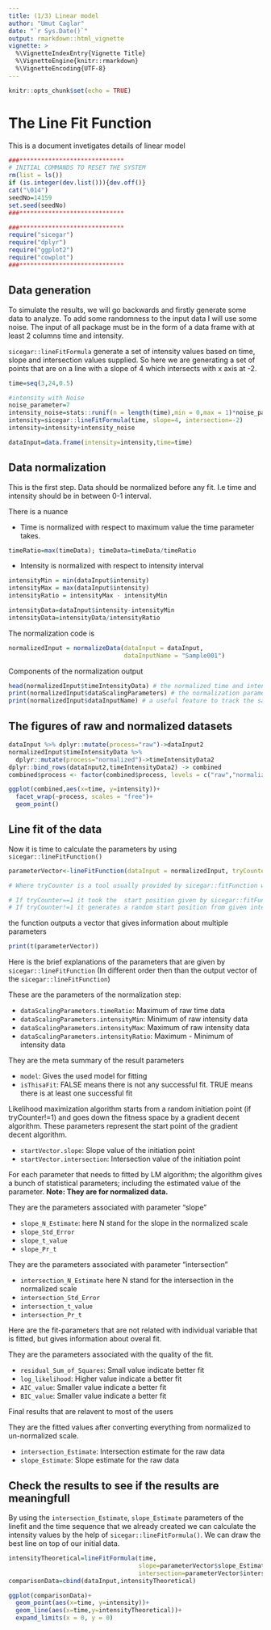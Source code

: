```yaml
---
title: (1/3) Linear model
author: "Umut Caglar"
date: "`r Sys.Date()`"
output: rmarkdown::html_vignette
vignette: >
  %\VignetteIndexEntry{Vignette Title}
  %\VignetteEngine{knitr::rmarkdown}
  %\VignetteEncoding{UTF-8}
---
```

  
```r
knitr::opts_chunk$set(echo = TRUE)
```

# The Line Fit Function
This is a document invetigates details of linear model 


```r

###*****************************
# INITIAL COMMANDS TO RESET THE SYSTEM
rm(list = ls())
if (is.integer(dev.list())){dev.off()}
cat("\014")
seedNo=14159
set.seed(seedNo)
###*****************************

###*****************************
require("sicegar")
require("dplyr")
require("ggplot2")
require("cowplot")
###*****************************
```

## Data generation
To simulate the results, we will go backwards and firstly generate some data to analyze. To add some randomness to the input data I will use some noise. The input of all package must be in the form of a data frame with at least 2 columns time and intensity. 

`sicegar::lineFitFormula` generate a set of intensity values based on time, slope and intersection values supplied. So here we are generating a set of points that are on a line with a slope of 4 which intersects with x axis at -2.

```r
time=seq(3,24,0.5)

#intensity with Noise
noise_parameter=7
intensity_noise=stats::runif(n = length(time),min = 0,max = 1)*noise_parameter
intensity=sicegar::lineFitFormula(time, slope=4, intersection=-2)
intensity=intensity+intensity_noise

dataInput=data.frame(intensity=intensity,time=time)
```

## Data normalization 

This is the first step. Data should be normalized before any fit. I.e time and intensity should be in between 0-1 interval. 

There is a nuance 

*  Time is normalized with respect to maximum value the time parameter takes.
```r
timeRatio=max(timeData); timeData=timeData/timeRatio
```

*  Intensity is normalized with respect to intensity interval
```r
intensityMin = min(dataInput$intensity)
intensityMax = max(dataInput$intensity)
intensityRatio = intensityMax - intensityMin

intensityData=dataInput$intensity-intensityMin
intensityData=intensityData/intensityRatio
```

The normalization code is 

```r
normalizedInput = normalizeData(dataInput = dataInput, 
                                dataInputName = "Sample001")
```


Components of the normalization output

```r
head(normalizedInput$timeIntensityData) # the normalized time and intensity data
print(normalizedInput$dataScalingParameters) # the normalization parameters that is needed to go back to original scale
print(normalizedInput$dataInputName) # a useful feature to track the sample in all the process
```


## The figures of raw and normalized datasets

```r
dataInput %>% dplyr::mutate(process="raw")->dataInput2
normalizedInput$timeIntensityData %>%
  dplyr::mutate(process="normalized")->timeIntensityData2
dplyr::bind_rows(dataInput2,timeIntensityData2) -> combined
combined$process <- factor(combined$process, levels = c("raw","normalized"))

ggplot(combined,aes(x=time, y=intensity))+
  facet_wrap(~process, scales = "free")+
  geom_point()
```

## Line fit of the data

Now it is time to calculate the parameters by using `sicegar::lineFitFunction()`

```r
parameterVector<-lineFitFunction(dataInput = normalizedInput, tryCounter = 2)

# Where tryCounter is a tool usually provided by sicegar::fitFunction when the sicegar::lineFitFunction is called from sicegar::fitFunction. 

# If tryCounter==1 it took the  start position given by sicegar::fitFunction
# If tryCounter!=1 it generates a random start position from given interval
```

the function outputs a vector that gives information about multiple parameters

```r
print(t(parameterVector))
```

Here is the brief explanations of the parameters that are given by `sicegar::lineFitFunction` (In different order then than the output vector of the `sicegar::lineFitFunction`)

These are the parameters of the normalization step:

* `dataScalingParameters.timeRatio`: Maximum of raw time data       
* `dataScalingParameters.intensityMin`: Minimum of raw intensity data
* `dataScalingParameters.intensityMax`: Maximum of raw intensity data
* `dataScalingParameters.intensityRatio`: Maximum - Minimum of intensity data

They are the meta summary of the result parameters

* `model`: Gives the used model for fitting
* `isThisaFit`: FALSE means there is not any successful fit. TRUE means there is at least one successful fit 

Likelihood maximization algorithm starts from a random initiation point (if tryCounter!=1) and goes down the fitness space by a gradient decent algorithm. These parameters represent the start point of the gradient decent algorithm.

* `startVector.slope`: Slope value of the initiation point
* `startVector.intersection`: Intersection value of the initiation point

For each parameter that needs to fitted by LM algorithm; the algorithm gives a bunch of statistical parameters; including the estimated value of the parameter. __Note: They are for normalized data.__


They are the parameters associated with parameter "slope"

* `slope_N_Estimate`: here N stand for the slope in the normalized scale
* `slope_Std_Error`
* `slope_t_value`    
* `slope_Pr_t`

They are the parameters associated with parameter "intersection"

* `intersection_N_Estimate`  here N stand for the intersection in the normalized scale
* `intersection_Std_Error`  
* `intersection_t_value`  
* `intersection_Pr_t` 


Here are the fit-parameters that are not related with individual variable that is fitted, but gives information about overal fit.

They are the parameters associated with the quality of the fit. 

* `residual_Sum_of_Squares`: Small value indicate better fit
* `log_likelihood`: Higher value indicate a better fit
* `AIC_value`: Smaller value indicate a better fit
* `BIC_value`: Smaller value indicate a better fit

Final results that are relavent to most of the users   

They are the fitted values after converting everything from normalized to un-normalized scale.

* `intersection_Estimate`: Intersection estimate for the raw data
* `slope_Estimate`: Slope estimate for the raw data


## Check the results to see if the results are meaningfull

By using the `intersection_Estimate`, `slope_Estimate` parameters of the linefit and the time sequence that we already created we can calculate the intensity values by the help of `sicegar::lineFitFormula()`. We can draw the best line on top of our initial data.

```r
intensityTheoretical=lineFitFormula(time,
                                    slope=parameterVector$slope_Estimate,
                                    intersection=parameterVector$intersection_Estimate)
comparisonData=cbind(dataInput,intensityTheoretical)

ggplot(comparisonData)+
  geom_point(aes(x=time, y=intensity))+
  geom_line(aes(x=time,y=intensityTheoretical))+
  expand_limits(x = 0, y = 0)
```